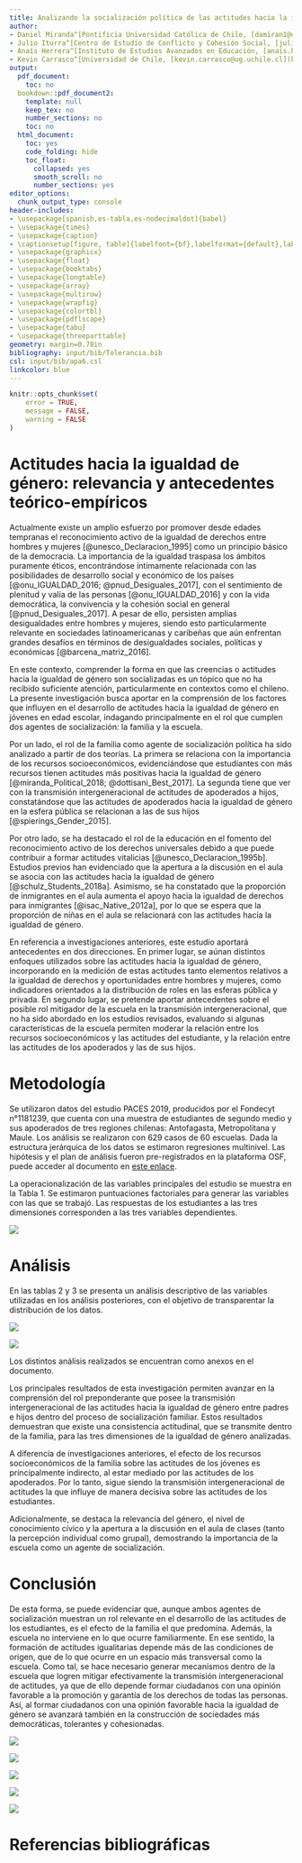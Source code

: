 ```yaml
---
title: Analizando la socialización política de las actitudes hacia la igualdad de género
author:
- Daniel Miranda^[Pontificia Universidad Católica de Chile, [damiran1@uc.cl](damiran1@uc.cl)]
- Julio Iturra^[Centro de Estudio de Conflicto y Cohesión Social, [julioiturrasanhueza@gmail.com](julioiturrasanhueza@gmail.com)]
- Anaís Herrera^[Instituto de Estudios Avanzados en Educación, [anais.herrera@ciae.uchile.com](anais.herrera@ciae.uchile.com)]
- Kevin Carrasco^[Universidad de Chile, [kevin.carrasco@ug.uchile.cl](kevin.carrasco@ug.uchile.cl)]
output:
  pdf_document:
    toc: no
  bookdown::pdf_document2:
    template: null
    keep_tex: no
    number_sections: no
    toc: no
  html_document:
    toc: yes
    code_folding: hide
    toc_float:
      collapsed: yes
      smooth_scroll: no
      number_sections: yes
editor_options:
  chunk_output_type: console
header-includes:
- \usepackage[spanish,es-tabla,es-nodecimaldot]{babel}
- \usepackage{times}
- \usepackage{caption}
- \captionsetup[figure, table]{labelfont={bf},labelformat={default},labelsep=period}
- \usepackage{graphicx}
- \usepackage{float}
- \usepackage{booktabs}
- \usepackage{longtable}
- \usepackage{array}
- \usepackage{multirow}
- \usepackage{wrapfig}
- \usepackage{colortbl}
- \usepackage{pdflscape}
- \usepackage{tabu}
- \usepackage{threeparttable}
geometry: margin=0.78in
bibliography: input/bib/Tolerancia.bib
csl: input/bib/apa6.csl
linkcolor: blue
---
```


```r
knitr::opts_chunk$set(
	error = TRUE,
	message = FALSE,
	warning = FALSE
)
```

# Actitudes hacia la igualdad de género: relevancia y antecedentes teórico-empíricos

Actualmente existe un amplio esfuerzo por promover desde edades tempranas el reconocimiento activo de la igualdad de derechos entre hombres y mujeres [@unesco_Declaracion_1995] como un principio básico de la democracia. La importancia de la igualdad traspasa los ámbitos puramente éticos, encontrándose íntimamente relacionada con las posibilidades de desarrollo social y económico de los países [@onu_IGUALDAD_2016; @pnud_Desiguales_2017], con el sentimiento de plenitud y valía de las personas [@onu_IGUALDAD_2016] y con la vida democrática, la convivencia y la cohesión social en general [@pnud_Desiguales_2017]. A pesar de ello, persisten amplias desigualdades entre hombres y mujeres, siendo esto particularmente relevante en sociedades latinoamericanas y caribeñas que aún enfrentan grandes desafíos en términos de desigualdades sociales, políticas y económicas [@barcena_matriz_2016]. 

En este contexto, comprender la forma en que las creencias o actitudes hacia la igualdad de género son socializadas es un tópico que no ha recibido suficiente atención, particularmente en contextos como el chileno. La presente investigación busca aportar en la comprensión de los factores que influyen en el desarrollo de actitudes hacia la igualdad de género en jóvenes en edad escolar, indagando principalmente en el rol que cumplen dos agentes de socialización: la familia y la escuela.

Por un lado, el rol de la familia como agente de socialización política ha sido analizado a partir de dos teorías. La primera se relaciona con la importancia de los recursos socioeconómicos, evidenciándose que estudiantes con más recursos tienen actitudes más positivas hacia la igualdad de género [@miranda_Political_2018; @dottisani_Best_2017]. La segunda tiene que ver con la transmisión intergeneracional de actitudes de apoderados a hijos, constatándose que las actitudes de apoderados hacia la igualdad de género en la esfera pública se relacionan a las de sus hijos [@spierings_Gender_2015].

Por otro lado, se ha destacado el rol de la educación en el fomento del reconocimiento activo de los derechos universales debido a que puede contribuir a formar actitudes vitalicias [@unesco_Declaracion_1995b]. Estudios previos han evidenciado que la apertura a la discusión en el aula se asocia con las actitudes hacia la igualdad de género [@schulz_Students_2018a]. Asimismo, se ha constatado que la proporción de inmigrantes en el aula aumenta el apoyo hacia la igualdad de derechos para inmigrantes [@isac_Native_2012a], por lo que se espera que la proporción de niñas en el aula se relacionará con las actitudes hacia la igualdad de género.

En referencia a investigaciones anteriores, este estudio aportará antecedentes en dos direcciones. En primer lugar, se aúnan distintos enfoques utilizados sobre las actitudes hacia la igualdad de género, incorporando en la medición de estas actitudes tanto elementos relativos a la igualdad de derechos y oportunidades entre hombres y mujeres, como indicadores orientados a la distribución de roles en las esferas pública y privada. En segundo lugar, se pretende aportar antecedentes sobre el posible rol mitigador de la escuela en la transmisión intergeneracional, que no ha sido abordado en los estudios revisados, evaluando si algunas características de la escuela permiten moderar la relación entre los recursos socioeconómicos y las actitudes del estudiante, y la relación entre las actitudes de los apoderados y las de sus hijos.

# Metodología

Se utilizaron datos del estudio PACES 2019, producidos por el Fondecyt n°1181239, que cuenta con una muestra de estudiantes de segundo medio y sus apoderados de tres regiones chilenas: Antofagasta, Metropolitana y Maule. Los análisis se realizaron con 629 casos de 60 escuelas. Dada la estructura jerárquica de los datos se estimaron regresiones multinivel. Las hipótesis y el plan de análisis fueron pre-registrados en la plataforma OSF, puede acceder al documento en [este enlace](https://osf.io/jg6ub).

La operacionalización de las variables principales del estudio se muestra en la Tabla 1. Se estimaron puntuaciones factoriales para generar las variables con las que se trabajó. Las respuestas de los estudiantes a las tres dimensiones corresponden a las tres variables dependientes. 

![](imagenes-coes/tabla 1.jpg)

# Análisis
En las tablas 2 y 3 se presenta un análisis descriptivo de las variables utilizadas en los análisis posteriores, con el objetivo de transparentar la distribución de los datos.

![](imagenes-coes/tabla 2.jpg)

![](imagenes-coes/tabla 3.jpg)

Los distintos análisis realizados se encuentran como anexos en el documento. 

Los principales resultados de esta investigación permiten avanzar en la comprensión del rol preponderante que posee la transmisión intergeneracional de las actitudes hacia la igualdad de género entre padres e hijos dentro del proceso de socialización familiar. Estos resultados demuestran que existe una consistencia actitudinal, que se transmite dentro de la familia, para las tres dimensiones de la igualdad de género analizadas.

A diferencia de investigaciones anteriores, el efecto de los recursos socioeconómicos de la familia sobre las actitudes de los jóvenes es principalmente indirecto, al estar mediado por las actitudes de los apoderados. Por lo tanto, sigue siendo la transmisión intergeneracional de actitudes la que influye de manera decisiva sobre las actitudes de los estudiantes. 

Adicionalmente, se destaca la relevancia del género, el nivel de conocimiento cívico y la apertura a la discusión en el aula de clases (tanto la percepción individual como grupal), demostrando la importancia de la escuela como un agente de socialización.

# Conclusión

De esta forma, se puede evidenciar que, aunque ambos agentes de socialización muestran un rol relevante en el desarrollo de las actitudes de los estudiantes, es el efecto de la familia el que predomina. Además, la escuela no interviene en lo que ocurre familiarmente. En ese sentido, la formación de actitudes igualitarias depende más de las condiciones de origen, que de lo que ocurre en un espacio más transversal como la escuela. Como tal, se hace necesario generar mecanismos dentro de la escuela que logren mitigar efectivamente la transmisión intergeneracional de actitudes, ya que de ello depende formar ciudadanos con una opinión favorable a la promoción y garantía de los derechos de todas las personas. Así, al formar ciudadanos con una opinión favorable hacia la igualdad de género se avanzará también en la construcción de sociedades más democráticas, tolerantes y cohesionadas.

\newpage

![](imagenes-coes/tabla 4.jpg)

\newpage

![](imagenes-coes/tabla 5.jpg)

\newpage

![](imagenes-coes/tabla 6.jpg)

\newpage

![](imagenes-coes/tabla 7.jpg)

\newpage

![](imagenes-coes/tabla 8.jpg)

\newpage


# Referencias bibliográficas
